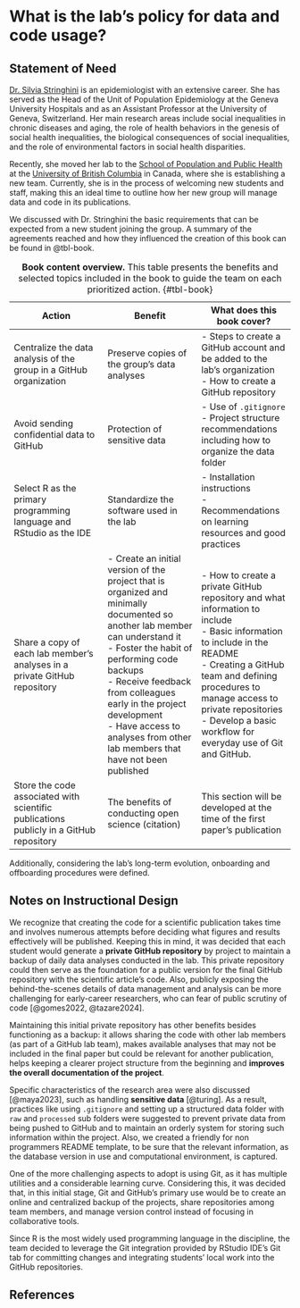# What is the lab's policy for data and code usage? {.unnumbered}  

## Statement of Need

[Dr. Silvia Stringhini](https://spph.ubc.ca/faculty/associate-professors/silvia-stringhini/) is an epidemiologist with an extensive career. She has served as the Head of the Unit of Population Epidemiology at the Geneva University Hospitals and as an Assistant Professor at the University of Geneva, Switzerland. Her main research areas include social inequalities in chronic diseases and aging, the role of health behaviors in the genesis of social health inequalities, the biological consequences of social inequalities, and the role of environmental factors in social health disparities. 

Recently, she moved her lab to the [School of Population and Public Health](https://spph.ubc.ca/) at the [University of British Columbia](https://www.ubc.ca/) in Canada, where she is establishing a new team. Currently, she is in the process of welcoming new students and staff, making this an ideal time to outline how her new group will manage data and code in its publications.  

We discussed with Dr. Stringhini the basic requirements that can be expected from a new student joining the group. A summary of the agreements reached and how they influenced the creation of this book can be found in @tbl-book.

| **Action** | **Benefit** | **What does this book cover?** |  
|---|---|---|  
| Centralize the data analysis of the group in a GitHub organization | Preserve copies of the group's data analyses | - Steps to create a GitHub account and be added to the lab's organization </br> - How to create a GitHub repository |  
| Avoid sending confidential data to GitHub  | Protection of sensitive data | - Use of `.gitignore` </br> - Project structure recommendations including how to organize the data folder |  
| Select R as the primary programming language and RStudio as the IDE | Standardize the software used in the lab | - Installation instructions </br> - Recommendations on learning resources and good practices |  
| Share a copy of each lab member's analyses in a private GitHub repository | - Create an initial version of the project that is organized and minimally documented so another lab member can understand it </br> - Foster the habit of performing code backups </br> - Receive feedback from colleagues early in the project development </br> - Have access to analyses from other lab members that have not been published | - How to create a private GitHub repository and what information to include </br> - Basic information to include in the README </br> - Creating a GitHub team and defining procedures to manage access to private repositories </br> - Develop a basic workflow for everyday use of Git and GitHub.  | 
| Store the code associated with scientific publications publicly in a GitHub repository | The benefits of conducting open science (citation) | This section will be developed at the time of the first paper's publication |

: **Book content overview.** This table presents the benefits and selected topics included in the book to guide the team on each prioritized action. {#tbl-book}

Additionally, considering the lab's long-term evolution, onboarding and offboarding procedures were defined.

## Notes on Instructional Design

We recognize that creating the code for a scientific publication takes time and involves numerous attempts before deciding what figures and results effectively will be published. Keeping this in mind, it was decided that each student would generate a **private GitHub repository** by project to maintain a backup of daily data analyses conducted in the lab. This private repository could then serve as the foundation for a public version for the final GitHub repository with the scientific article's code. Also, publicly exposing the behind-the-scenes details of data management and analysis can be more challenging for early-career researchers, who can fear of public scrutiny of code [@gomes2022, @tazare2024]. 

Maintaining this initial private repository has other benefits besides functioning as a backup: it allows sharing the code with other lab members (as part of a GitHub lab team), makes available analyses that may not be included in the final paper but could be relevant for another publication, helps keeping a clearer project structure from the beginning and **improves the overall documentation of the project**.  

Specific characteristics of the research area were also discussed [@maya2023], such as handling **sensitive data** [@turing]. As a result, practices like using `.gitignore` and setting up a structured data folder with `raw` and `processed` sub folders were suggested to prevent private data from being pushed to GitHub and to maintain an orderly system for storing such information within the project. Also, we created a friendly for non programmers README template, to be sure that the relevant information, as the database version in use and computational environment, is captured.  

One of the more challenging aspects to adopt is using Git, as it has multiple utilities and a considerable learning curve. Considering this, it was decided that, in this initial stage, Git and GitHub's primary use would be to create an online and centralized backup of the projects, share repositories among team members, and manage version control instead of focusing in collaborative tools.

Since R is the most widely used programming language in the discipline, the team decided to leverage the Git integration provided by RStudio IDE's Git tab for committing changes and integrating students' local work into the GitHub repositories.  

## References


